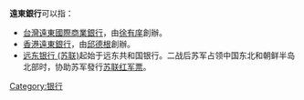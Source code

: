 '''遠東銀行'''可以指：
* [[台灣|台灣]][[遠東國際商業銀行|遠東國際商業銀行]]，由[[徐有庠|徐有庠]]創辦。
* [[香港|香港]][[遠東銀行_(香港)|遠東銀行]]，由[[邱德根|邱德根]]創辦。
* [[远东银行_(苏联)|远东银行 (苏联)]]起始于远东共和国银行。二战后苏军占领中国东北和朝鲜半岛北部时，协助苏军發行[[苏联红军票|苏联红军票]]。
{{Disambig|cat=组织机构消歧义}}

[[Category:银行|Category:银行]]